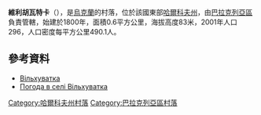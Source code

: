 {{coord|49|25|9|N|36|56|20|E|scale:100000_region:UA|display=title}}

'''維利胡瓦特卡'''（{{lang-uk|Вільхуватка}}），是[[烏克蘭|烏克蘭]]的村落，位於該國東部[[哈爾科夫州|哈爾科夫州]]，由[[巴拉克列亞區|巴拉克列亞區]]負責管轄，始建於1800年，面積0.6平方公里，海拔高度83米，2001年人口296，人口密度每平方公里490.1人。

==參考資料==
* [http://gska2.rada.gov.ua/pls/z7502/A005?rdat1=09.01.2009&rf7571=32128 Вільхуватка]{{dead link|date=2018年4月 |bot=InternetArchiveBot |fix-attempted=yes }}
* [http://weather.in.ua/ua/har'kovskaja/4061 Погода в селі Вільхуватка] {{Wayback|url=http://weather.in.ua/ua/har'kovskaja/4061 |date=20160323022455 }}

{{DEFAULTSORT:Вільхуватка}}
[[Category:哈爾科夫州村落|Category:哈爾科夫州村落]]
[[Category:巴拉克列亞區村落|Category:巴拉克列亞區村落]]


{{Kharkiv-geo-stub}}